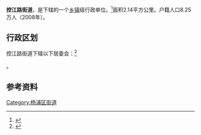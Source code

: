 {{中国乡级行政区|31/01/10/012/000}}

'''控江路街道'''，是{{PRC admin/fullname|31/01/10/012/000|3}}下辖的一个[[乡镇|乡镇]]级行政单位。<ref>{{PRC admin/ref sgc|{{PRC admin/parent|31/01/10/012/000}}}}</ref>面积2.14平方公里。户籍人口8.25万人（2008年）。

== 行政区划 ==

控江路街道下辖以下居委会：<ref>{{PRC admin/ref sgc|31/01/10/012/000}}</ref>

{{PRC admin/children|31/01/10/012/000}}。

== 参考资料 ==

{{Reflist|2}}

{{杨浦区行政区划}}
{{上海行政区划小作品}}

[[Category:杨浦区街道|Category:杨浦区街道]]